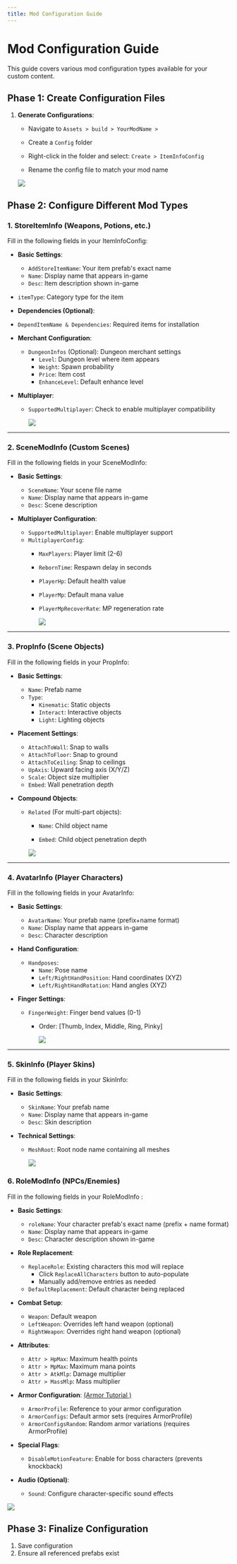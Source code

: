 ```yaml
---
title: Mod Configuration Guide
---
```


# Mod Configuration Guide

This guide covers various mod configuration types available for your custom content.

## Phase 1: Create Configuration Files

1. **Generate Configurations**:

   - Navigate to `Assets > build > YourModName >`

   - Create a `Config` folder

   - Right-click in the folder and select: `Create > ItemInfoConfig`

   - Rename the config file to match your mod name

    ![](config/create-config.png)

## Phase 2: Configure Different Mod Types

### 1. StoreItemInfo (Weapons, Potions, etc.)
Fill in the following fields in your ItemInfoConfig:

- **Basic Settings**:
  
  - `AddStoreItemName`: Your item prefab's exact name
  - `Name`: Display name that appears in-game
  - `Desc`: Item description shown in-game
- `itemType`: Category type for the item
  
- **Dependencies (Optional)**:
  
- `DependItemName & Dependencies`: Required items for installation
  
- **Merchant Configuration**:
  - `DungeonInfos` (Optional): Dungeon merchant settings
    - `Level`: Dungeon level where item appears
    - `Weight`: Spawn probability
    - `Price`: Item cost
    - `EnhanceLevel`: Default enhance level

- **Multiplayer**:
  
  - `SupportedMultiplayer`: Check to enable multiplayer compatibility
  
    ![](config/store-item-info.png)

---

### 2. SceneModInfo (Custom Scenes)
Fill in the following fields in your SceneModInfo:

- **Basic Settings**:
  - `SceneName`: Your scene file name
  - `Name`: Display name that appears in-game
  - `Desc`: Scene description

- **Multiplayer Configuration**:
  - `SupportedMultiplayer`: Enable multiplayer support
  - `MultiplayerConfig`:
    - `MaxPlayers`: Player limit (2-6)
    
    - `RebornTime`: Respawn delay in seconds
    
    - `PlayerHp`: Default health value
    
    - `PlayerMp`: Default mana value
    
    - `PlayerMpRecoverRate`: MP regeneration rate
    
      ![](config/scene-mod-info.png)

---

### 3. PropInfo (Scene Objects)
Fill in the following fields in your PropInfo:

- **Basic Settings**:
  - `Name`: Prefab name
  - `Type`:
    - `Kinematic`: Static objects
    - `Interact`: Interactive objects
    - `Light`: Lighting objects

- **Placement Settings**:
  - `AttachToWall`: Snap to walls
  - `AttachToFloor`: Snap to ground
  - `AttachToCeiling`: Snap to ceilings
  - `UpAxis`: Upward facing axis (X/Y/Z)
  - `Scale`: Object size multiplier
  - `Embed`: Wall penetration depth

- **Compound Objects**:
  - `Related` (For multi-part objects):
    - `Name`: Child object name
    
    - `Embed`: Child object penetration depth
    
    ![](config/prop-info.png)

---

### 4. AvatarInfo (Player Characters)
Fill in the following fields in your AvatarInfo:

- **Basic Settings**:
  - `AvatarName`: Your prefab name (prefix+name format)
  - `Name`: Display name that appears in-game
  - `Desc`: Character description

- **Hand Configuration**:
  - `Handposes`:
    - `Name`: Pose name
    - `Left/RightHandPosition`: Hand coordinates (XYZ)
    - `Left/RightHandRotation`: Hand angles (XYZ)

- **Finger Settings**:
  - `FingerWeight`: Finger bend values (0-1)
    
    - Order: [Thumb, Index, Middle, Ring, Pinky]
    
      ![](config/avatar-info.png)

---

### 5. SkinInfo (Player Skins)
Fill in the following fields in your SkinInfo:

- **Basic Settings**:
  - `SkinName`: Your prefab name
  - `Name`: Display name that appears in-game
  - `Desc`: Skin description

- **Technical Settings**:
  
  - `MeshRoot`: Root node name containing all meshes
  
    ![](config/skin-info.png)

### 6. RoleModInfo (NPCs/Enemies)
Fill in the following fields in your RoleModInfo :

- **Basic Settings**:
  - `roleName`: Your character prefab's exact name (prefix + name format)
  - `Name`: Display name that appears in-game
  - `Desc`: Character description shown in-game

- **Role Replacement**:
  - `ReplaceRole`: Existing characters this mod will replace
    - Click `ReplaceAllCharacters` button to auto-populate
    - Manually add/remove entries as needed
  - `DefaultReplacement`: Default character being replaced

- **Combat Setup**:
  - `Weapon`: Default weapon
  - `LeftWeapon`: Overrides left hand weapon (optional)
  - `RightWeapon`: Overrides right hand weapon (optional)

- **Attributes**:
  - `Attr > HpMax`: Maximum health points
  - `Attr > MpMax`: Maximum mana points
  - `Attr > AtkMlp`: Damage multiplier
  - `Attr > MassMlp`: Mass multiplier

- **Armor Configuration**: [(Armor Tutorial )](/docs/support-mod-types/4.Role/Tutorials/5.create-an-armor-mod)
  - `ArmorProfile`: Reference to your armor configuration
  - `ArmorConfigs`: Default armor sets (requires ArmorProfile)
  - `ArmorConfigsRandom`: Random armor variations (requires ArmorProfile)

- **Special Flags**:
  - `DisableMotionFeature`: Enable for boss characters (prevents knockback)

- **Audio (Optional)**:
  - `Sound`: Configure character-specific sound effects

![](config/role-mod-info.png)


## Phase 3: Finalize Configuration

1. Save configuration
2. Ensure all referenced prefabs exist
